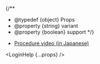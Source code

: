 
{/**
  * @typedef {object} Props
  * @property {string} variant
  * @property {boolean} support
  */}

- [Procedure video (in Japanese)](/oc/movies#utas)

<ol>
  <LoginSteps />
  <ConfirmEmailSteps />
</ol>

<LoginHelp {...props} />
